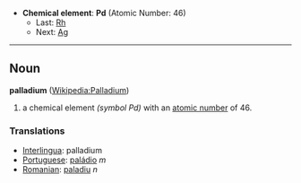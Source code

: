 *'''Chemical element''': '''Pd''' (Atomic Number: 46)
**Last: [[Rhodium|Rh]]
**Next: [[Silver|Ag]]
----
== Noun ==
'''palladium''' ([[en:Palladium|Wikipedia:Palladium]])

# a chemical element ''(symbol Pd)'' with an [[atomic number]] of 46.

===Translations===
*[[Interlingua]]: palladium
*[[Portuguese]]: [[paládio]] ''m''
*[[Romanian]]: [[paladiu]] ''n''